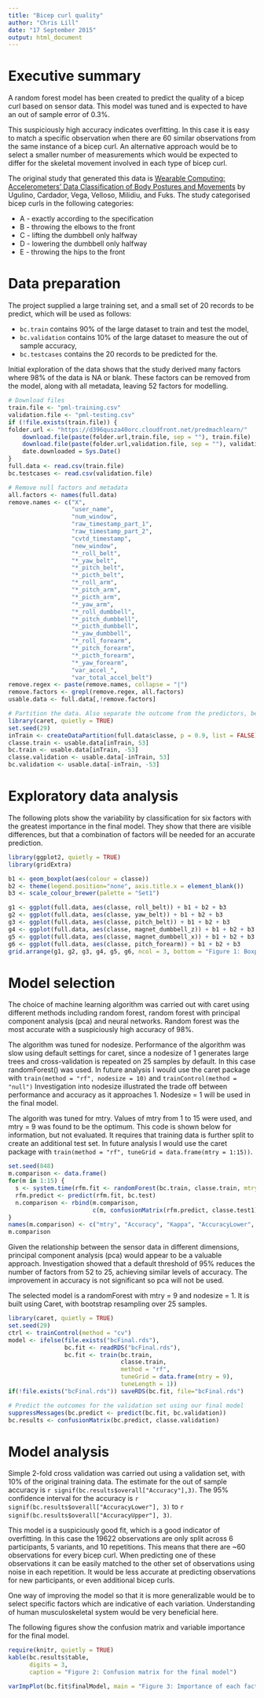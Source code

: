 ```yaml
---
title: "Bicep curl quality"
author: "Chris Lill"
date: "17 September 2015"
output: html_document
---
```


# Executive summary
A random forest model has been created to predict the quality of a bicep curl based on sensor data. This model was tuned and is expected to have an out of sample error of 0.3%. 

This suspiciously high accuracy indicates overfitting. In this case it is easy to match a specific observation when there are 60 similar observations from the same instance of a bicep curl. An alternative approach would be to select a smaller number of measurements which would be expected to differ for the skeletal movement involved in each type of bicep curl.

The original study that generated this data is [Wearable Computing: Accelerometers' Data Classification of Body Postures and Movements](http://groupware.les.inf.puc-rio.br/work.jsf?p1=10335) by Ugulino, Cardador, Vega, Velloso, Milidiu, and Fuks. The study categorised bicep curls in the following categories:

* A - exactly according to the specification 
* B - throwing the elbows to the front
* C - lifting the dumbbell only halfway
* D - lowering the dumbbell only halfway
* E - throwing the hips to the front

# Data preparation
The project supplied a large training set, and a small set of 20 records to be predict, which will be used as follows: 

* `bc.train` contains 90% of the large dataset to train and test the model, 
* `bc.validation` contains 10% of the large dataset to measure the out of sample accuracy, 
* `bc.testcases` contains the 20 records to be predicted for the. 


Initial exploration of the data shows that the study derived many factors where 98% of the data is NA or blank. These factors can be removed from the model, along with all metadata, leaving 52 factors for modelling.

```r
# Download files
train.file <- "pml-training.csv"
validation.file <- "pml-testing.csv"
if (!file.exists(train.file)) {
folder.url <- "https://d396qusza40orc.cloudfront.net/predmachlearn/"
    download.file(paste(folder.url,train.file, sep = ""), train.file)
    download.file(paste(folder.url,validation.file, sep = ""), validation.file)
    date.downloaded = Sys.Date()
}
full.data <- read.csv(train.file)
bc.testcases <- read.csv(validation.file)

# Remove null factors and metadata
all.factors <- names(full.data)
remove.names <- c("X",
                  "user_name",
                  "num_window",
                  "raw_timestamp_part_1",
                  "raw_timestamp_part_2",
                  "cvtd_timestamp",
                  "new_window",
                  "*_roll_belt",
                  "*_yaw_belt",
                  "*_pitch_belt",
                  "*_picth_belt",
                  "*_roll_arm",
                  "*_pitch_arm",
                  "*_picth_arm",
                  "*_yaw_arm",
                  "*_roll_dumbbell",
                  "*_pitch_dumbbell",
                  "*_picth_dumbbell",
                  "*_yaw_dumbbell",
                  "*_roll_forearm",
                  "*_pitch_forearm",
                  "*_picth_forearm",
                  "*_yaw_forearm",
                  "var_accel_",
                  "var_total_accel_belt")
remove.regex <- paste(remove.names, collapse = "|")
remove.factors <- grepl(remove.regex, all.factors)
usable.data <- full.data[,!remove.factors]

# Partition the data. Also separate the outcome from the predictors, because this is a more performant way to call random forest
library(caret, quietly = TRUE) 
set.seed(29) 
inTrain <- createDataPartition(full.data$classe, p = 0.9, list = FALSE) 
classe.train <- usable.data[inTrain, 53] 
bc.train <- usable.data[inTrain, -53]
classe.validation <- usable.data[-inTrain, 53] 
bc.validation <- usable.data[-inTrain, -53] 
```

# Exploratory data analysis

The following plots show the variability by classification for six factors with the greatest importance in the final model. They show that there are visible differences, but that a combination of factors will be needed for an accurate prediction.

```r
library(ggplot2, quietly = TRUE)
library(gridExtra)

b1 <- geom_boxplot(aes(colour = classe))
b2 <- theme(legend.position="none", axis.title.x = element_blank())
b3 <- scale_colour_brewer(palette = "Set1")

g1 <- ggplot(full.data, aes(classe, roll_belt)) + b1 + b2 + b3
g2 <- ggplot(full.data, aes(classe, yaw_belt)) + b1 + b2 + b3
g3 <- ggplot(full.data, aes(classe, pitch_belt)) + b1 + b2 + b3
g4 <- ggplot(full.data, aes(classe, magnet_dumbbell_z)) + b1 + b2 + b3
g5 <- ggplot(full.data, aes(classe, magnet_dumbbell_x)) + b1 + b2 + b3
g6 <- ggplot(full.data, aes(classe, pitch_forearm)) + b1 + b2 + b3
grid.arrange(g1, g2, g3, g4, g5, g6, ncol = 3, bottom = "Figure 1: Boxplots of six important factors by classification")
```

# Model selection
The choice of machine learning algorithm was carried out with caret using different methods including random forest, random forest with principal component analysis (pca) and neural networks. Random forest was the most accurate with a suspiciously high accuracy of 98%.

The algorithm was tuned for nodesize. Performance of the algorithm was slow using default settings for caret, since a nodesize of 1 generates large trees and cross-validation is repeated on 25 samples by default. In this case randomForest() was used. In future analysis I would use the caret package with `train(method = "rf", nodesize = 10)` and `trainControl(method = "null")` Investigation into nodesize illustrated the trade off between performance and accuracy as it approaches 1. Nodesize = 1 will be used in the final model.

The algorith was tuned for mtry. Values of mtry from 1 to 15 were used, and mtry = 9 was found to be the optimum. This code is shown below for information, but not evaluated. It requires that training data is further split to create an additional test set. In future analysis I would use the caret package with `train(method = "rf", tuneGrid = data.frame(mtry = 1:15))`.

```r
set.seed(848)
m.comparison <- data.frame()
for(m in 1:15) { 
  s <- system.time(rfm.fit <- randomForest(bc.train, classe.train, mtry = m, nodesize = 10))
  rfm.predict <- predict(rfm.fit, bc.test)
  n.comparison <- rbind(m.comparison,
                        c(m, confusionMatrix(rfm.predict, classe.test1)$overall))
}
names(m.comparison) <- c("mtry", "Accuracy", "Kappa", "AccuracyLower", "AccuracyUpper", "AccuracyNull", "AccuracyPValue", "McnemarPValue")
m.comparison
```

Given the relationship between the sensor data in different dimensions, principal component analysis (pca) would appear to be a valuable approach. Investigation showed that a default threshold of 95% reduces the number of factors from 52 to 25, achieving similar levels of accuracy. The improvement in accuracy is not significant so pca will not be used.

The selected model is a randomForest with mtry = 9 and nodesize = 1. It is built using Caret, with bootstrap resampling over 25 samples. 

```r
library(caret, quietly = TRUE) 
set.seed(29)
ctrl <- trainControl(method = "cv")
model <- ifelse(file.exists("bcFinal.rds"),
                bc.fit <- readRDS("bcFinal.rds"),
                bc.fit <- train(bc.train, 
                                classe.train, 
                                method = "rf", 
                                tuneGrid = data.frame(mtry = 9),
                                tuneLength = 1))
if(!file.exists("bcFinal.rds")) saveRDS(bc.fit, file="bcFinal.rds")

# Predict the outcomes for the validation set using our final model
suppressMessages(bc.predict <- predict(bc.fit, bc.validation))
bc.results <- confusionMatrix(bc.predict, classe.validation)
```

# Model analysis
Simple 2-fold cross validation was carried out using a validation set, with 10% of the original training data. The estimate for the out of sample accuracy is `r signif(bc.results$overall["Accuracy"],3)`. The 95% confidence interval for the accuracy is `r signif(bc.results$overall["AccuracyLower"], 3)` to `r signif(bc.results$overall["AccuracyUpper"], 3)`.

This model is a suspiciously good fit, which is a good indicator of overfitting. In this case the 19622 observations are only split across 6 participants, 5 variants, and 10 repetitions. This means that there are ~60 observations for every bicep curl. When predicting one of these observations it can be easily matched to the other set of observations using noise in each repetition. It would be less accurate at predicting observations for new participants, or even additional bicep curls.

One way of improving the model so that it is more generalizable would be to select specific factors which are indicative of each variation. Understanding of human musculoskeletal system would be very beneficial here.

The following figures show the confusion matrix and variable importance for the final model.

```r
require(knitr, quietly = TRUE)
kable(bc.results$table, 
      digits = 3,
      caption = "Figure 2: Confusion matrix for the final model")
```

  

```r
varImpPlot(bc.fit$finalModel, main = "Figure 3: Importance of each factor in the final model")
```

